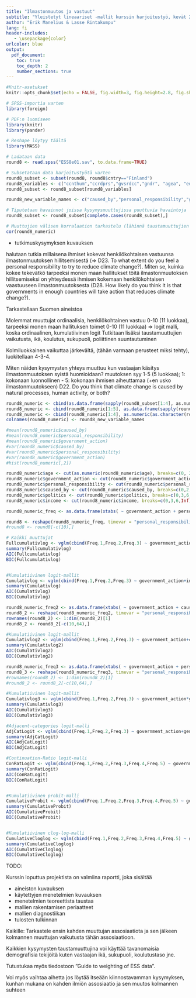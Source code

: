 ```yaml
---
title: "Ilmastonmuutos ja vastuut"
subtitle: "Yleistetyt lineaariset -mallit kurssin harjoitustyö, kevät 2018"
author: "Erik Manelius & Lasse Rintakumpu"
lang: fi
header-includes:
   - \usepackage{color}
urlcolor: blue   
output:
  pdf_document:
    toc: true
    toc_depth: 2
    number_sections: true
---
```


\setlength\parindent{24pt}
\setlength\parskip{3pt}

```r
#Knitr-asetukset
knitr::opts_chunk$set(echo = FALSE, fig.width=3, fig.height=2.8, fig.show='hold', fig.align='center', warning = FALSE, cache = TRUE, cache.path = 'output/cache/', fig.path = 'output/figures/')

# SPSS-importia varten
library(foreign)

# PDF:n luomiseen
library(knitr)
library(pander)

# Reshape löytyy täältä
library(MASS)
```

```r
# Ladataan data
round8 <- read.spss("ESS8e01.sav", to.data.frame=TRUE)

# Subsetataan data harjoitustyötä varten
round8_subset <- subset(round8, round8$cntry=="Finland")
round8_variables <- c("ccnthum","ccrdprs","gvsrdcc","gndr", "agea", "edulvlb", "hinctnta", "lrscale")
round8_subset <- round8_subset[round8_variables]

round8_new_variable_names <- c("caused_by","personal_responsibility","government_action","gender","age","education","income","politics")

# Tiputetaan havainnot joissa kysymysmuuttujissa puuttuvia havaintoja
round8_subset <- round8_subset[complete.cases(round8_subset),]
```



```r
# Muuttujien välisen korralaation tarkastelu (lähinnä taustamuuttujien tarkastelua varten)
cor(round8_numeric)
```


*	tutkimuskysymyksen kuvauksen

halutaan tutkia millaisena ihmiset kokevat henkilökohtaisen vastuunsa ilmastonmuutoksen hillitsemisestä (=> D23. To what extent do you feel a personal responsibility to try to reduce climate change?). Miten se, kuinka kokee tekevätkö tarpeeksi monen maan hallitukset töitä ilmastonmuutoksen hillitsemiseksi on yhteydessä ihmisen kokemaan henkilökohtaisen vaastuuseen ilmastonmuutoksesta (D28. How likely do you think it is that governments in enough countries will take action that reduces climate change?).

Tarkastellaan Suomen aineistoa

Molemmat muuttujat ordinaalisia, 
henkilökohtainen vastuu 0-10 (11 luokkaa),
tarpeeksi monen maan hallituksen toimet 0-10 (11 luokkaa)
=> logit malli, koska ordinaalinen, kumulatiivinen logit
Tutkitaan lisäksi taustamuuttujien vaikutusta, 
ikä, koulutus, sukupuoli, poliittinen suuntautuminen

Kolmiluokkainen vaikuttaa järkevältä, (tähän varmaan perusteet miksi tehty),
luokitellaan 4-3-4.

Miten näiden kysymysten yhteys muuttuu kun vastaajan käsitys ilmastonmuutoksen syistä huomioidaan?
muutoksen syy 1-5 (5 luokkaa); 1: kokonaan luonnollinen - 5: kokonaan ihmisen aiheuttamaa (+en usko ilmastonmuutokseen)
D22. Do you think that climate change is caused by natural processes, human activity, or both?


```r
round8_numeric <- cbind(as.data.frame(sapply(round8_subset[1:4], as.numeric)), round8_subset[5:8])
round8_numeric <- cbind(round8_numeric[1:5], as.data.frame(sapply(round8_numeric[6:8], as.numeric)))
round8_numeric <- cbind(round8_numeric[1:4], as.numeric(as.character(round8_numeric$age)), round8_numeric[6:8])
colnames(round8_numeric) <- round8_new_variable_names

#mean(round8_numeric$caused_by)
#mean(round8_numeric$personal_responsibility)
#mean(round8_numeric$government_action)
#var(round8_numeric$caused_by)
#var(round8_numeric$personal_responsibility)
#var(round8_numeric$government_action)
#hist(round8_numeric[,2])

round8_numeric$age <- cut(as.numeric(round8_numeric$age), breaks=c(0, 29, 44, 64, Inf), labels=FALSE)
round8_numeric$government_action <- cut(round8_numeric$government_action, breaks=c(0,3,6,Inf), labels=FALSE)
round8_numeric$personal_responsibility <- cut(round8_numeric$personal_responsibility, breaks=c(0,3,6,Inf), labels=FALSE)
round8_numeric$caused_by <- cut(round8_numeric$caused_by, breaks=c(0,2,3,Inf), labels=FALSE)
round8_numeric$politics <- cut(round8_numeric$politics, breaks=c(0,3,6,Inf), labels=FALSE)
round8_numeric$income <- cut(round8_numeric$income, breaks=c(0,3,6,Inf), labels=FALSE)

round8_numeric_freq <- as.data.frame(xtabs( ~ government_action + personal_responsibility + gender + income + age, round8_numeric))

round8 <- reshape(round8_numeric_freq, timevar = "personal_responsibility", idvar = c("government_action", "gender", "income","age"), direction = "wide")
#round8 <- round8[-c(10),]
```

```r
# Kaikki muuttujat
Fullcumulativlog <- vglm(cbind(Freq.1,Freq.2,Freq.3) ~ government_action*income*gender*age, family=cumulative(parallel=TRUE), data=round8)
summary(Fullcumulativlog)
AIC(Fullcumulativlog)
BIC(Fullcumulativlog)


#Kumulatiivinen logit-mallit
Cumulativlog <- vglm(cbind(Freq.1,Freq.2,Freq.3) ~ government_action+income+gender+age, family=cumulative(parallel=TRUE), data=round8)
summary(Cumulativlog)
AIC(Cumulativlog)
BIC(Cumulativlog)
```

```r
round8_numeric_freq2 <- as.data.frame(xtabs( ~ government_action + caused_by + personal_responsibility + gender + age, round8_numeric))
round8_2 <- reshape(round8_numeric_freq2, timevar = "personal_responsibility", idvar = c("government_action", "caused_by", "gender", "age"), direction = "wide")
rownames(round8_2) <- 1:dim(round8_2)[1]
round8_2 <- round8_2[-c(10,64),]

#Kumulatiivinen logit-mallit
Cumulativlog2 <- vglm(cbind(Freq.1,Freq.2,Freq.3) ~ government_action+caused_by+government_action:caused_by+gender+age, family=cumulative(parallel=TRUE, reverse = TRUE), data=round8_2)
summary(Cumulativlog2)
AIC(Cumulativlog2)
BIC(Cumulativlog2)
```

```r
round8_numeric_freq3 <- as.data.frame(xtabs( ~ government_action + personal_responsibility + gender, round8_numeric))
round8_3 <- reshape(round8_numeric_freq3, timevar = "personal_responsibility", idvar = c("government_action","gender"), direction = "wide")
#rownames(round8_2) <- 1:dim(round8_2)[1]
#round8_2 <- round8_2[-c(10,64),]

#Kumulatiivinen logit-mallit
Cumulativlog3 <- vglm(cbind(Freq.1,Freq.2,Freq.3) ~ government_action*gender, family=cumulative(parallel=TRUE, reverse = FALSE), data=round8_3)
summary(Cumulativlog3)
AIC(Cumulativlog3)
BIC(Cumulativlog3)

```


```r


#Adjacent-categories logit-malli
AdjCatLogit <- vglm(cbind(Freq.1,Freq.2,Freq.3) ~ government_action+gender*age, family=acat(parallel=TRUE), data=round8)
summary(AdjCatLogit)
AIC(AdjCatLogit)
BIC(AdjCatLogit)

#Continuation-Ratio logit-malli
ConRatLogit <- vglm(cbind(Freq.1,Freq.2,Freq.3,Freq.4,Freq.5) ~ government_action+gender*age, family=cratio(parallel=TRUE), data=round8)
summary(ConRatLogit)
AIC(ConRatLogit)
BIC(ConRatLogit)


#Kumulatiivinen probit-malli
CumulativeProbit <- vglm(cbind(Freq.1,Freq.2,Freq.3,Freq.4,Freq.5) ~ government_action+gender*age, family=cumulative(link=probit, parallel=TRUE), data=round8)
summary(CumulativeProbit)
AIC(CumulativeProbit)
BIC(CumulativeProbit)


#Kumulatiivinen clog-log-malli
CumulativeCloglog <- vglm(cbind(Freq.1,Freq.2,Freq.3,Freq.4,Freq.5) ~ government_action+gender*age, family=cumulative(link=cloglog, parallel=TRUE), data=round8)
summary(CumulativeCloglog)
AIC(CumulativeCloglog)
BIC(CumulativeCloglog)

```



TODO:

Kurssin loputtua projektista on valmiina raportti, joka sisältää 


*	aineiston kuvauksen
*	käytettyjen menetelmien kuvauksen 
*	menetelmien teoreettista taustaa
*	mallien rakentamisen periaatteet
*	mallien diagnostiikan
*	tulosten tulkinnan

Kaikille: Tarkastele ensin kahden muuttujan assosiaatiota ja sen jälkeen kolmannen muuttujan vaikutusta tähän assosiaatioon.

Kaikkien kysymysten taustamuuttujina voi käyttää tavanomaisia demografisia tekijöitä kuten vastaajan ikä, sukupuoli, koulutustaso jne.

Tutustukaa myös tiedostoon ”Guide to weighting of ESS data”. 

Voi myös vaihtaa aihetta jos löytää itseään kiinnostavamman kysymyksen, kunhan mukana on kahden ilmiön assosiaatio ja sen muutos kolmannen suhteen

